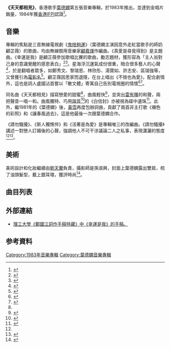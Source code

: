 {{Album infobox | 
| Name        = 天天都相見
| Type        = album
| Artist      = [[葉德嫻|葉德嫻]]
| Cover       = 
| Released    = 1983年
| Recorded    = 
| Genre       = 粵語
| Length      = 34:20
| Label       = [[永恆唱片|永恆唱片]]
|  Producer    = 施宏達、[[陳永良|陳永良]]
| Last album  = [[倦_(葉德嫻專輯)|倦]]<br>（1983年）
| This album  = 天天都相見<br>（1983年）
| Next album  = [[你留我在此|你留我在此]]<br>（1984年）
| Misc = 
}}

'''《天天都相見》'''，香港歌手[[葉德嫻|葉德嫻]]第五張音樂專輯，於1983年推出，並達到金唱片銷量，1984年獲[[國際唱片業協會（香港會）|香港IFPI]]認證<ref name="ifpi">{{Cite web|title=《金唱片頒獎典禮》所頒發之獎項 [1977-2008]|url=http://ifpihk.org/zh/gold-disc-award-presented|accessdate=|author=|date=|format=|publisher=香港IFPI|language=|archive-url=https://web.archive.org/web/20200608121702/http://ifpihk.org/zh/gold-disc-award-presented/|archive-date=2020-06-08|dead-url=no}}</ref>。

==音樂==
專輯的焦點是三首無線電視劇《[[鬼咁夠運|鬼咁夠運]]》（葉德嫻主演因意外走紅當歌手的師奶顧芷薇）的歌曲，均由無線御用音樂家[[顧嘉煇|顧嘉煇]]作編曲。《真愛是尋覓得到》是主題曲。《幸運是我》是顧芷薇參加歌唱比賽的歌曲，勵志題材，獲形容為「主人翁對己身的意識覺醒的感恩表白」<ref name="詞">{{Cite book|edition=Xianggang di er ban|title=Zheng Guojiang ci hua ren sheng|url=https://www.worldcat.org/oclc/893662435|location=Xianggang|isbn=9789620436345|oclc=893662435|last=Zheng, Guojiang.|last2=鄭國江.|page=85-87|access-date=2020-06-30|archive-date=2020-08-23|archive-url=https://web.archive.org/web/20200823022922/https://www.worldcat.org/title/zheng-guojiang-ci-hua-ren-sheng/oclc/893662435|dead-url=no}}</ref><ref>{{Cite news|url=https://hk.on.cc/hk/bkn/cnt/lifestyle/20190302/bkn-20190302080046222-0302_00982_001.html|title=《鬼咁夠運》　葉德嫻參賽唱邊首歌？|author=|date=2019-03-02|work=東方日報|publisher=|accessdate=|language=|format=|archive-url=https://web.archive.org/web/20200630154544/https://hk.on.cc/hk/bkn/cnt/lifestyle/20190302/bkn-20190302080046222-0302_00982_001.html|archive-date=2020-06-30|dead-url=no}}</ref>。星海浮沉運氣成份很重，暗合很多藝人的心聲<ref>{{Cite news|url=|title=幸運是我|author=王婉芳|date=2011-03-02|work=南方都市報|publisher=|accessdate=|language=|format=}}</ref>，於是翻唱者眾多，如鄭秀文、黎瑞恩、林欣彤、湯寶如、許志安、區瑞強等，又曾獲引為[[幸運是我|電影名]]<ref>{{Cite book|page=188|title=Xianggang liu xing wen hua de (hou) qing chun sui yue|url=https://www.worldcat.org/oclc/1117322224|location=Xianggang|isbn=978-988-8573-63-9|oclc=1117322224|last=Zhu, Yaowei, 1965-|last2=朱耀偉, 1965-|access-date=2020-09-01|archive-date=2020-06-11|archive-url=https://web.archive.org/web/20200611081651/http://worldcat.org/oclc/1117322224|dead-url=no}}</ref>。顧芷薇因思家而退隱，在台上唱出《不捨也為愛》，配合劇情外，這也是詞人盧國沾首嘗以「散文體」寄寓自己告別電視圈的情懷<ref name="背後">{{cite book|author1=盧國沾|title=歌詞的背後|date=2014|publisher=三聯書店(香港)|isbn=9789620436185}}</ref><ref name="詞緣四十載(二)">{{cite news |title=《小李飛刀》鬧雙胞 《大地恩情》思鄉愁 盧國沾詞緣四十載(二) |url=http://mingpaoweekly.com/7605-%E3%80%8A%E5%B0%8F%E6%9D%8E%E9%A3%9B%E5%88%80%E3%80%8B%E9%AC%A7%E9%9B%99%E8%83%9E-%E3%80%8A%E5%A4%A7%E5%9C%B0%E6%81%A9%E6%83%85%E3%80%8B%E6%80%9D%E9%84%89%E6%84%81%E7%9B%A7%E5%9C%8B%E6%B2%BE%E8%A9%9E |work=明周 |publisher= |location=香港 |date=2015-03-07 |accessdate=2016-06-07 |archive-url=https://web.archive.org/web/20160819184226/http://mingpaoweekly.com/7605-%e3%80%8a%e5%b0%8f%e6%9d%8e%e9%a3%9b%e5%88%80%e3%80%8b%e9%ac%a7%e9%9b%99%e8%83%9e-%e3%80%8a%e5%a4%a7%e5%9c%b0%e6%81%a9%e6%83%85%e3%80%8b%e6%80%9d%e9%84%89%e6%84%81%e7%9b%a7%e5%9c%8b%e6%b2%be%e8%a9%9e |archive-date=2016-08-19 |dead-url=yes }}</ref>。

同名曲《天天都相見》描寫戀愛的甜蜜<ref name="詞"/>，曲風輕快<ref name="劉">{{Cite news|url=|title=葉德嫻 聲演倦意|author=劉存孝|date=2016-08-12|work=星島日報|publisher=|accessdate=|language=|format=}}</ref>，並突出[[雷有暉|雷有暉]]的和聲，兩把聲音一唱一和。曲風獨特、巧用[[諧音_(語言學)|諧音]]<ref>{{Cite news|url=https://hk.on.cc/hk/bkn/cnt/entertainment/20160609/bkn-20160609005310606-0609_00862_001.html|title=【後輩稱奇】盧國沾獲封詞界鐵沙掌|author=|date=2016-06-09|work=東方日報|publisher=|accessdate=|language=|format=|archive-url=https://web.archive.org/web/20200701163951/https://hk.on.cc/hk/bkn/cnt/entertainment/20160609/bkn-20160609005310606-0609_00862_001.html|archive-date=2020-07-01|dead-url=no}}</ref>的《白信封》亦被視為碟中遺珠<ref>{{Cite news|url=https://orientaldaily.on.cc/cnt/entertainment/20130301/00282_033.html|title=葉德嫻再戰紅館主權在手|author=|date=2013-03-01|work=東方日報|publisher=|accessdate=|language=|format=|archive-url=https://web.archive.org/web/20130303001128/http://orientaldaily.on.cc/cnt/entertainment/20130301/00282_033.html|archive-date=2013-03-03|dead-url=no}}</ref>。此外，繼1981年的《葉德嫻》後，[[黃霑|黃霑]]再度包辦詞曲，貢獻了兩首非主打歌《襯色的彩照》和《讓春風過去》，這是他最後一次跟葉德嫻合作。

《請勿騷擾》、《斯人獨憔悴》和《活著是為愛》是專輯唯三的改編曲。《請勿騷擾》講述一對戀人訂婚後的心聲，強調他人不可干涉議論二人之私事，表現瀟灑的態度<ref name="背後"/><ref>{{Cite news|url=|title=低等生活：收山之前，請唱埋……|author=陳俊偉|date=2013-03-14|work=東方日報|publisher=|accessdate=|language=|format=}}</ref>。

==美術==
美術設計和化妝繼續由[[劉天蘭|劉天蘭]]負責，攝影師是孫淑興，封面上葉德嫻露出雙肩，梳了油頭髮型，戴上銀耳環，獲評時尚<ref>{{Cite web|title=有一種女俠叫葉德嫻|url=https://www.mings-fashion.com/mings-people-%E8%91%89%E5%BE%B7%E5%AB%BB-238075/|accessdate=2019-02-01|author=SunSun Hong|date=|format=|publisher=MING’S|language=|archive-date=2020-12-10|archive-url=https://web.archive.org/web/20201210114902/https://www.mings-fashion.com/mings-people-%e8%91%89%e5%be%b7%e5%ab%bb-238075/|dead-url=no}}</ref>。

== 曲目列表 ==

{{tracklist
| headline        = 黑膠唱片（唱片編號：WLLP-2916）
| total_length    = 34:20
| title_width = 16%

| all_writing = 
| all_music = 
| all_lyrics = 
| all_arranger = 
| all_producer = [[陳永良|陳永良]]、施宏達
| all_except = 

| title1         =  幸運是我 
| music1         = 顧嘉煇
| lyrics1        = [[鄭國江|鄭國江]]
| arranger1      = 顧嘉煇
| longnote1      = 無線電視劇《[[鬼咁夠運|鬼咁夠運]]》插曲
| length1        = 4:08

| title2         = 活著是為愛
| music2         = 不詳
| lyrics2        = 鄭國江
| arranger2      = 陳永良
| longnote2      = 
| length2        = 3:40

| title3         = 天天都相見
| music3         = 陳永良
| lyrics3        = [[鄭國江|鄭國江]]
| arranger3      = 陳永良
| longnote3      = 
| length3        = 3:12

| title4         = 不捨也為愛
| music4         = 顧嘉煇
| lyrics4        = 盧國沾
| arranger4      = 顧嘉煇
| note4          = 
| longnote4      = 無線電視劇《[[鬼咁夠運|鬼咁夠運]]》插曲
| length4        = 3:38

| title5         = 退色的彩照
| music5         = 黃霑
| lyrics5        = 黃霑
| arranger5      = [[鮑比達|鮑比達]]
| note5          = 
| longnote5      = 
| length5        = 3:00

| title6         = 斯人獨憔悴
| music6         = [[布施明|布施明]]
| lyrics6        = 鄭國江
| arranger6      = 陳永良
| longnote6      = 
| length6        = 4:10

| title7 = 真愛是尋覓得到
| note7 = 
| longnote7 = 無線電視劇《[[鬼咁夠運|鬼咁夠運]]》主題曲
| music7 = 顧嘉煇
| lyrics7 = [[鄧偉雄|鄧偉雄]]
| arranger7 = 顧嘉煇
| producer7 = 
| extra7 = 
| length7 = 3:32

| title8 = 讓春風過去
| note8 = 
| longnote8 = 
| music8 = 黃霑
| lyrics8 = 黃霑
| arranger8 = 陳永良
| producer8 = 
| extra8 = 
| length8 = 2:20

| title9 = 白信封
| note9 = 
| longnote9 = 
| music9 = 陳永良
| lyrics9 = 盧國沾
| arranger9 = 陳永良
| producer9 = 
| extra9 = 
| length9 = 3:40

| title10 = 請勿騷擾
| longnote10 = 改編自[[沢田研二|沢田研二]]的《すべてはこの夜に》
| music10 = 佐野元春
| lyrics10 = 盧國沾
| arranger10 = 陳永良
| length10 = 3:00
}}

==外部連結==
*[https://dc.lib.polyu.edu.hk/concern/works/8910jt56k 理工大學《鄭國江詞作手稿特藏》中《幸運是我》的手稿。] {{Wayback|url=https://dc.lib.polyu.edu.hk/concern/works/8910jt56k |date=20210411122715 }}

==参考資料==
{{reflist}}

{{葉德嫻}}

[[Category:1983年音樂專輯|Category:1983年音樂專輯]]
[[Category:葉德嫻音樂專輯|Category:葉德嫻音樂專輯]]